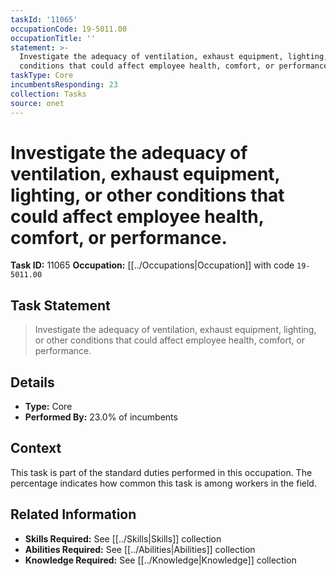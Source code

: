 ```yaml
---
taskId: '11065'
occupationCode: 19-5011.00
occupationTitle: ''
statement: >-
  Investigate the adequacy of ventilation, exhaust equipment, lighting, or other
  conditions that could affect employee health, comfort, or performance.
taskType: Core
incumbentsResponding: 23
collection: Tasks
source: onet
---
```

# Investigate the adequacy of ventilation, exhaust equipment, lighting, or other conditions that could affect employee health, comfort, or performance.

**Task ID:** 11065
**Occupation:** [[../Occupations|Occupation]] with code `19-5011.00`

## Task Statement

> Investigate the adequacy of ventilation, exhaust equipment, lighting, or other conditions that could affect employee health, comfort, or performance.

## Details

- **Type:** Core
- **Performed By:** 23.0% of incumbents

## Context

This task is part of the standard duties performed in this occupation. The percentage indicates how common this task is among workers in the field.

## Related Information

- **Skills Required:** See [[../Skills|Skills]] collection
- **Abilities Required:** See [[../Abilities|Abilities]] collection
- **Knowledge Required:** See [[../Knowledge|Knowledge]] collection
